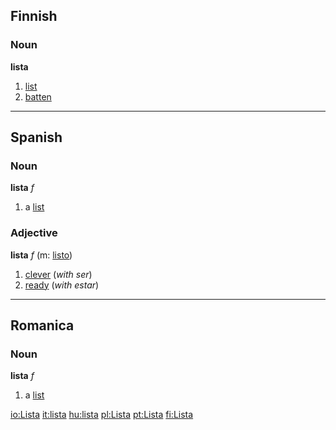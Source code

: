 ==Finnish==
===Noun===
'''lista'''
#[[list]]
#[[batten]]

----

==Spanish==
===Noun===
'''lista''' ''f''

# a [[list]]

===Adjective===
'''lista''' ''f'' (m: [[listo]])

# [[clever]] (''with ser'')
# [[ready]] (''with estar'')

-----

==Romanica==
===Noun===
'''lista''' ''f''

# a [[list]]

[[io:Lista]]
[[it:lista]]
[[hu:lista]]
[[pl:Lista]]
[[pt:Lista]]
[[fi:Lista]]
